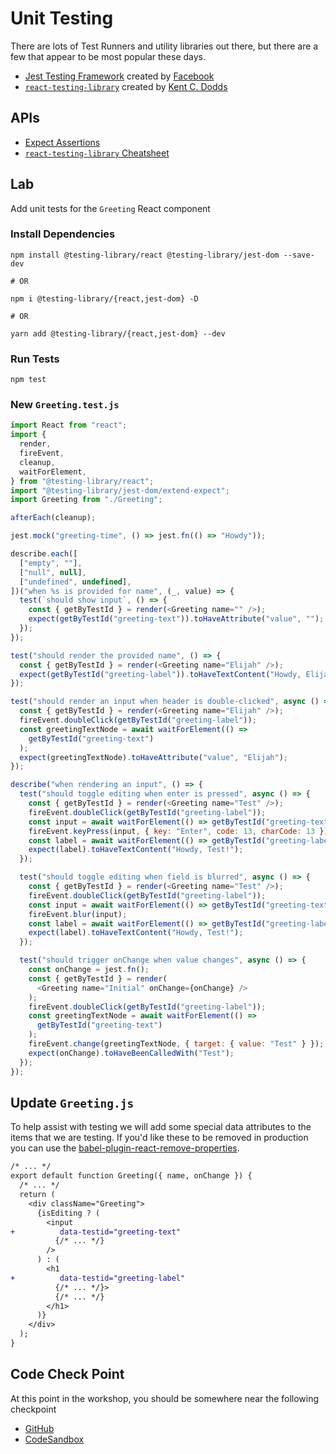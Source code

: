 # Unit Testing

<!-- https://css-tricks.com/getting-started-with-react-testing-library/ -->

There are lots of Test Runners and utility libraries out there, but there are a few that appear to be most popular these days.

- [Jest Testing Framework](https://jestjs.io/) created by [Facebook](https://github.com/facebook/jest)
- [`react-testing-library`](https://github.com/testing-library/react-testing-library) created by [Kent C. Dodds](https://mobile.twitter.com/kentcdodds)

## APIs

- [Expect Assertions](https://jestjs.io/docs/en/expect)
- [`react-testing-library` Cheatsheet](https://testing-library.com/docs/react-testing-library/cheatsheet)

## Lab

Add unit tests for the `Greeting` React component

### Install Dependencies

```shell
npm install @testing-library/react @testing-library/jest-dom --save-dev

# OR

npm i @testing-library/{react,jest-dom} -D

# OR

yarn add @testing-library/{react,jest-dom} --dev
```

### Run Tests

```shell
npm test
```

### New `Greeting.test.js`

```js
import React from "react";
import {
  render,
  fireEvent,
  cleanup,
  waitForElement,
} from "@testing-library/react";
import "@testing-library/jest-dom/extend-expect";
import Greeting from "./Greeting";

afterEach(cleanup);

jest.mock("greeting-time", () => jest.fn(() => "Howdy"));

describe.each([
  ["empty", ""],
  ["null", null],
  ["undefined", undefined],
])("when %s is provided for name", (_, value) => {
  test(`should show input`, () => {
    const { getByTestId } = render(<Greeting name="" />);
    expect(getByTestId("greeting-text")).toHaveAttribute("value", "");
  });
});

test("should render the provided name", () => {
  const { getByTestId } = render(<Greeting name="Elijah" />);
  expect(getByTestId("greeting-label")).toHaveTextContent("Howdy, Elijah!");
});

test("should render an input when header is double-clicked", async () => {
  const { getByTestId } = render(<Greeting name="Elijah" />);
  fireEvent.doubleClick(getByTestId("greeting-label"));
  const greetingTextNode = await waitForElement(() =>
    getByTestId("greeting-text")
  );
  expect(greetingTextNode).toHaveAttribute("value", "Elijah");
});

describe("when rendering an input", () => {
  test("should toggle editing when enter is pressed", async () => {
    const { getByTestId } = render(<Greeting name="Test" />);
    fireEvent.doubleClick(getByTestId("greeting-label"));
    const input = await waitForElement(() => getByTestId("greeting-text"));
    fireEvent.keyPress(input, { key: "Enter", code: 13, charCode: 13 });
    const label = await waitForElement(() => getByTestId("greeting-label"));
    expect(label).toHaveTextContent("Howdy, Test!");
  });

  test("should toggle editing when field is blurred", async () => {
    const { getByTestId } = render(<Greeting name="Test" />);
    fireEvent.doubleClick(getByTestId("greeting-label"));
    const input = await waitForElement(() => getByTestId("greeting-text"));
    fireEvent.blur(input);
    const label = await waitForElement(() => getByTestId("greeting-label"));
    expect(label).toHaveTextContent("Howdy, Test!");
  });

  test("should trigger onChange when value changes", async () => {
    const onChange = jest.fn();
    const { getByTestId } = render(
      <Greeting name="Initial" onChange={onChange} />
    );
    fireEvent.doubleClick(getByTestId("greeting-label"));
    const greetingTextNode = await waitForElement(() =>
      getByTestId("greeting-text")
    );
    fireEvent.change(greetingTextNode, { target: { value: "Test" } });
    expect(onChange).toHaveBeenCalledWith("Test");
  });
});
```

## Update `Greeting.js`

To help assist with testing we will add some special data attributes to the items that we are testing. If you'd like these to be removed in production you can use the [babel-plugin-react-remove-properties](https://www.npmjs.com/package/babel-plugin-react-remove-properties).

```diff
/* ... */
export default function Greeting({ name, onChange }) {
  /* ... */
  return (
    <div className="Greeting">
      {isEditing ? (
        <input
+          data-testid="greeting-text"
          {/* ... */}
        />
      ) : (
        <h1
+          data-testid="greeting-label"
          {/* ... */}>
          {/* ... */}
        </h1>
      )}
    </div>
  );
}
```

## Code Check Point

At this point in the workshop, you should be somewhere near the following checkpoint

- [GitHub](https://github.com/elijahmanor/react-fun/tree/master/packages/10-testing)
- [CodeSandbox](https://codesandbox.io/s/github/elijahmanor/react-fun/tree/master/packages/10-testing)
